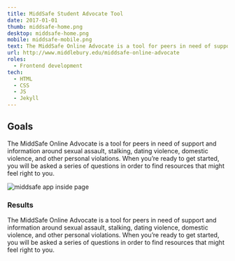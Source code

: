 ```yaml
---
title: MiddSafe Student Advocate Tool
date: 2017-01-01
thumb: middsafe-home.png
desktop: middsafe-home.png
mobile: middsafe-mobile.png
text: The MiddSafe Online Advocate is a tool for peers in need of support and information around sexual assault, stalking, dating violence, domestic violence, and other personal violations. When you’re ready to get started, you will be asked a series of questions in order to find resources that might feel right to you.
url: http://www.middlebury.edu/middsafe-online-advocate
roles:
  - Frontend development
tech:
  - HTML
  - CSS
  - JS
  - Jekyll
---
```


## Goals

The MiddSafe Online Advocate is a tool for peers in need of support and information around sexual assault, stalking, dating violence, domestic violence, and other personal violations. When you’re ready to get started, you will be asked a series of questions in order to find resources that might feel right to you.

![middsafe app inside page](./middsafe-inside.png)

### Results

The MiddSafe Online Advocate is a tool for peers in need of support and information around sexual assault, stalking, dating violence, domestic violence, and other personal violations. When you’re ready to get started, you will be asked a series of questions in order to find resources that might feel right to you.

<!-- ![middsafe app inside page](./middsafe-inside-mobile.png) -->
